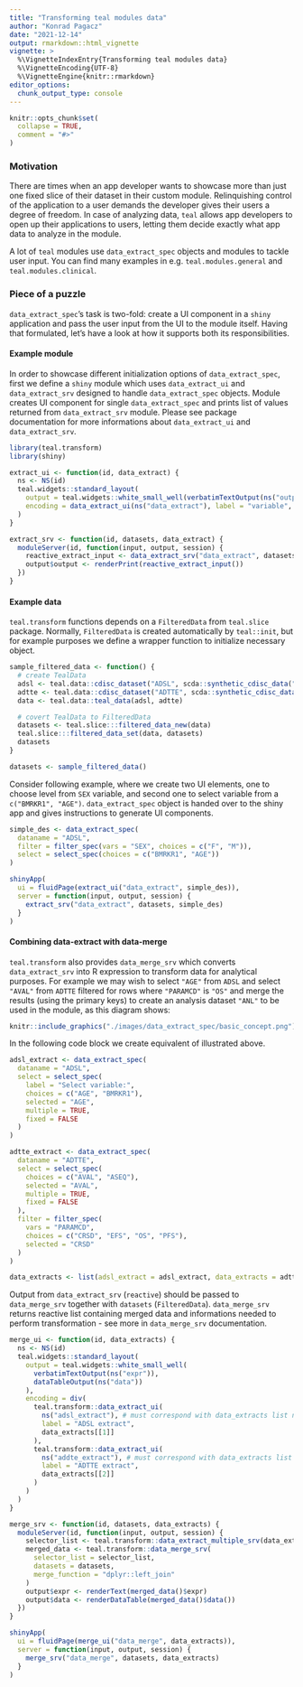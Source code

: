 ```yaml
---
title: "Transforming teal modules data"
author: "Konrad Pagacz"
date: "2021-12-14"
output: rmarkdown::html_vignette
vignette: >
  %\VignetteIndexEntry{Transforming teal modules data}
  %\VignetteEncoding{UTF-8}
  %\VignetteEngine{knitr::rmarkdown}
editor_options:
  chunk_output_type: console
---
```


```r
knitr::opts_chunk$set(
  collapse = TRUE,
  comment = "#>"
)
```

### Motivation

There are times when an app developer wants to showcase more than just one fixed slice of their dataset in their 
custom module. Relinquishing control of the application to a user demands the developer gives their users a degree 
of freedom. In case of analyzing data, `teal` allows app developers to open up their applications to users, letting them 
decide exactly what app data to analyze in the module. 

A lot of `teal` modules use `data_extract_spec` objects and modules to tackle user input. You can find many examples in 
e.g. `teal.modules.general` and `teal.modules.clinical`.


### Piece of a puzzle

`data_extract_spec`'s task is two-fold: create a UI component in a `shiny` application and pass the user input from the
 UI to the module itself. Having that formulated, let's have a look at how it supports both its responsibilities.

#### Example module

In order to showcase different initialization options of `data_extract_spec`, first we define a `shiny` module which 
uses `data_extract_ui` and `data_extract_srv` designed to handle `data_extract_spec` objects. Module creates UI 
component for single `data_extract_spec` and prints list of values returned from `data_extract_srv` module. Please see 
package documentation for more informations about `data_extract_ui` and `data_extract_srv`.

```r
library(teal.transform)
library(shiny)

extract_ui <- function(id, data_extract) {
  ns <- NS(id)
  teal.widgets::standard_layout(
    output = teal.widgets::white_small_well(verbatimTextOutput(ns("output"))),
    encoding = data_extract_ui(ns("data_extract"), label = "variable", data_extract)
  )
}

extract_srv <- function(id, datasets, data_extract) {
  moduleServer(id, function(input, output, session) {
    reactive_extract_input <- data_extract_srv("data_extract", datasets, data_extract)
    output$output <- renderPrint(reactive_extract_input())
  })
}
```


#### Example data

`teal.transform` functions depends on a `FilteredData` from `teal.slice` package. Normally, `FilteredData` is created 
automatically by `teal::init`, but for example purposes we define a wrapper function to initialize necessary object. 

```r
sample_filtered_data <- function() {
  # create TealData
  adsl <- teal.data::cdisc_dataset("ADSL", scda::synthetic_cdisc_data("latest")$adsl)
  adtte <- teal.data::cdisc_dataset("ADTTE", scda::synthetic_cdisc_data("latest")$adtte)
  data <- teal.data::teal_data(adsl, adtte)

  # covert TealData to FilteredData
  datasets <- teal.slice:::filtered_data_new(data)
  teal.slice:::filtered_data_set(data, datasets)
  datasets
}

datasets <- sample_filtered_data()
```

Consider following example, where we create two UI elements, one to choose level from `SEX` variable, and second one
to select variable from a `c("BMRKR1", "AGE")`. `data_extract_spec` object is handed over to the shiny app and gives 
instructions to generate UI components. 

```r
simple_des <- data_extract_spec(
  dataname = "ADSL",
  filter = filter_spec(vars = "SEX", choices = c("F", "M")),
  select = select_spec(choices = c("BMRKR1", "AGE"))
)
```

```r
shinyApp(
  ui = fluidPage(extract_ui("data_extract", simple_des)),
  server = function(input, output, session) {
    extract_srv("data_extract", datasets, simple_des)
  }
)
```

#### Combining data-extract with data-merge

`teal.transform` also provides `data_merge_srv` which converts `data_extract_srv` into R expression to transform data 
for analytical purposes. For example we may wish to select `"AGE"` from `ADSL` and select `"AVAL"` from `ADTTE` filtered 
for rows where `"PARAMCD"` is `"OS"` and merge the results (using the primary keys) to create an analysis dataset 
`"ANL"` to be used in the module, as this diagram shows:

```r
knitr::include_graphics("./images/data_extract_spec/basic_concept.png")
```

In the following code block we create equivalent of illustrated above. 

```r
adsl_extract <- data_extract_spec(
  dataname = "ADSL",
  select = select_spec(
    label = "Select variable:",
    choices = c("AGE", "BMRKR1"),
    selected = "AGE",
    multiple = TRUE,
    fixed = FALSE
  )
)

adtte_extract <- data_extract_spec(
  dataname = "ADTTE",
  select = select_spec(
    choices = c("AVAL", "ASEQ"),
    selected = "AVAL",
    multiple = TRUE,
    fixed = FALSE
  ),
  filter = filter_spec(
    vars = "PARAMCD",
    choices = c("CRSD", "EFS", "OS", "PFS"),
    selected = "CRSD"
  )
)

data_extracts <- list(adsl_extract = adsl_extract, data_extracts = adtte_extract)
```

Output from `data_extract_srv` (`reactive`) should be passed to `data_merge_srv` together with `datasets`
(`FilteredData`). `data_merge_srv` returns reactive list containing merged data and informations needed to perform
transformation - see more in `data_merge_srv` documentation. 

```r
merge_ui <- function(id, data_extracts) {
  ns <- NS(id)
  teal.widgets::standard_layout(
    output = teal.widgets::white_small_well(
      verbatimTextOutput(ns("expr")),
      dataTableOutput(ns("data"))
    ),
    encoding = div(
      teal.transform::data_extract_ui(
        ns("adsl_extract"), # must correspond with data_extracts list names
        label = "ADSL extract",
        data_extracts[[1]]
      ),
      teal.transform::data_extract_ui(
        ns("addte_extract"), # must correspond with data_extracts list names
        label = "ADTTE extract",
        data_extracts[[2]]
      )
    )
  )
}

merge_srv <- function(id, datasets, data_extracts) {
  moduleServer(id, function(input, output, session) {
    selector_list <- teal.transform::data_extract_multiple_srv(data_extracts, datasets)
    merged_data <- teal.transform::data_merge_srv(
      selector_list = selector_list,
      datasets = datasets,
      merge_function = "dplyr::left_join"
    )
    output$expr <- renderText(merged_data()$expr)
    output$data <- renderDataTable(merged_data()$data())
  })
}

shinyApp(
  ui = fluidPage(merge_ui("data_merge", data_extracts)),
  server = function(input, output, session) {
    merge_srv("data_merge", datasets, data_extracts)
  }
)
```
